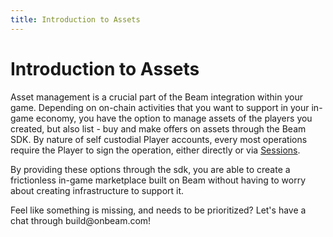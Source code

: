 ```yaml
---
title: Introduction to Assets
---
```



# Introduction to Assets

Asset management is a crucial part of the Beam integration within your game. Depending on on-chain activities that you want to support in your in-game economy, you have the option to manage assets of the players you created, but also list - buy and make offers on assets through the Beam SDK. By nature of self custodial Player accounts, every most operations require the Player to sign the operation, either directly or via [Sessions](../sessions/introduction).

By providing these options through the sdk, you are able to create a frictionless in-game marketplace built on Beam without having to worry about creating infrastructure to support it.

<Callout emoji="🛠️">
  Feel like something is missing, and needs to be prioritized? Let's have a chat through build@onbeam.com!
</Callout>
